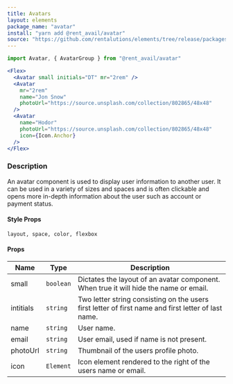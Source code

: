 ```yaml
---
title: Avatars
layout: elements
package_name: "avatar"
install: "yarn add @rent_avail/avatar"
source: "https://github.com/rentalutions/elements/tree/release/packages/avatar"
---
```


```js
import Avatar, { AvatarGroup } from "@rent_avail/avatar"
```

```jsx live
<Flex>
  <Avatar small initials="DT" mr="2rem" />
  <Avatar
    mr="2rem"
    name="Jon Snow"
    photoUrl="https://source.unsplash.com/collection/802865/48x48"
  />
  <Avatar
    name="Hodor"
    photoUrl="https://source.unsplash.com/collection/802865/48x48"
    icon={Icon.Anchor}
  />
</Flex>
```

### Description

An avatar component is used to display user information to another user. It can be used in a variety of sizes and spaces and is often clickable and opens more in-depth information about the user such as account or payment status.

#### Style Props

`layout, space, color, flexbox`

#### Props

| Name      | Type      | Description                                                                                         |
| --------- | --------- | --------------------------------------------------------------------------------------------------- |
| small     | `boolean` | Dictates the layout of an avatar component. When true it will hide the name or email.               |
| intitials | `string`  | Two letter string consisting on the users first letter of first name and first letter of last name. |
| name      | `string`  | User name.                                                                                          |
| email     | `string`  | User email, used if name is not present.                                                            |
| photoUrl  | `string`  | Thumbnail of the users profile photo.                                                               |
| icon      | `Element` | Icon element rendered to the right of the users name or email.                                      |
